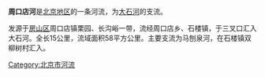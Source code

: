 {{Coord|39.6841409|115.9696485|type:river_region:CN-11_source:GoogleMaps|display=title}}
'''周口店河'''是[[北京市|北京地区]]的一条河流，为[[大石河|大石河]]的支流。

发源于[[房山区|房山区]]周口店镇栗园、长沟峪一带，流经周口店乡、石楼镇，于三叉口汇入大石河。全长15公里，流域面积58平方公里。主要支流为马刨泉河，在石楼镇双柳树村汇入。

[[Category:北京市河流|Category:北京市河流]]